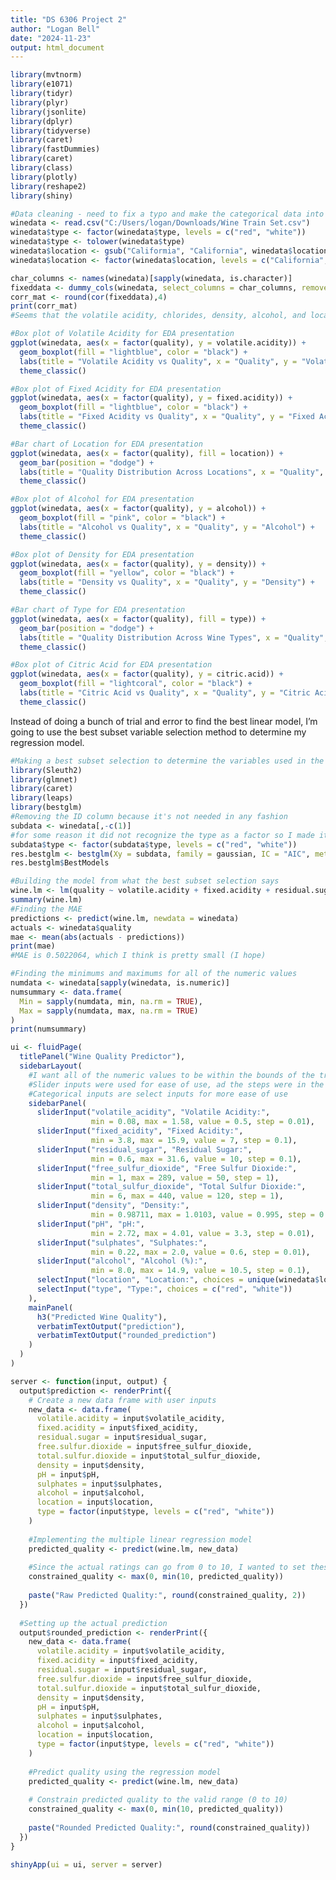 ---
title: "DS 6306 Project 2"
author: "Logan Bell"
date: "2024-11-23"
output: html_document
---

```{r}
library(mvtnorm)
library(e1071)
library(tidyr)
library(plyr)
library(jsonlite)
library(dplyr)
library(tidyverse)
library(caret)
library(fastDummies)
library(caret)
library(class)
library(plotly)
library(reshape2)
library(shiny)
```

```{r}
#Data cleaning - need to fix a typo and make the categorical data into factors
winedata <- read.csv("C:/Users/logan/Downloads/Wine Train Set.csv")
winedata$type <- factor(winedata$type, levels = c("red", "white"))
winedata$type <- tolower(winedata$type)
winedata$location <- gsub("Califormia", "California", winedata$location)
winedata$location <- factor(winedata$location, levels = c("California", "Texas"))
```

```{r}
char_columns <- names(winedata)[sapply(winedata, is.character)]
fixeddata <- dummy_cols(winedata, select_columns = char_columns, remove_first_dummy = TRUE, remove_selected_columns = TRUE)
corr_mat <- round(cor(fixeddata),4)
print(corr_mat)
#Seems that the volatile acidity, chlorides, density, alcohol, and location columns all have some sort of impact on the quality of wine
```
```{r}
#Box plot of Volatile Acidity for EDA presentation
ggplot(winedata, aes(x = factor(quality), y = volatile.acidity)) +
  geom_boxplot(fill = "lightblue", color = "black") +
  labs(title = "Volatile Acidity vs Quality", x = "Quality", y = "Volatile Acidity") +
  theme_classic()
```
```{r}
#Box plot of Fixed Acidity for EDA presentation
ggplot(winedata, aes(x = factor(quality), y = fixed.acidity)) +
  geom_boxplot(fill = "lightblue", color = "black") +
  labs(title = "Fixed Acidity vs Quality", x = "Quality", y = "Fixed Acidity") +
  theme_classic()
```
```{r}
#Bar chart of Location for EDA presentation
ggplot(winedata, aes(x = factor(quality), fill = location)) +
  geom_bar(position = "dodge") +
  labs(title = "Quality Distribution Across Locations", x = "Quality", y = "Count") +
  theme_classic()
```
```{r}
#Box plot of Alcohol for EDA presentation
ggplot(winedata, aes(x = factor(quality), y = alcohol)) +
  geom_boxplot(fill = "pink", color = "black") +
  labs(title = "Alcohol vs Quality", x = "Quality", y = "Alcohol") +
  theme_classic()
```
```{r}
#Box plot of Density for EDA presentation
ggplot(winedata, aes(x = factor(quality), y = density)) +
  geom_boxplot(fill = "yellow", color = "black") +
  labs(title = "Density vs Quality", x = "Quality", y = "Density") +
  theme_classic()
```
```{r}
#Bar chart of Type for EDA presentation
ggplot(winedata, aes(x = factor(quality), fill = type)) +
  geom_bar(position = "dodge") +
  labs(title = "Quality Distribution Across Wine Types", x = "Quality", y = "Count") +
  theme_classic()
```
```{r}
#Box plot of Citric Acid for EDA presentation
ggplot(winedata, aes(x = factor(quality), y = citric.acid)) +
  geom_boxplot(fill = "lightcoral", color = "black") +
  labs(title = "Citric Acid vs Quality", x = "Quality", y = "Citric Acid") +
  theme_classic()
```
Instead of doing a bunch of trial and error to find the best linear model, I'm going to use the best subset variable selection method to determine my regression model.
```{r}
#Making a best subset selection to determine the variables used in the best possible model
library(Sleuth2)
library(glmnet)
library(caret)
library(leaps)
library(bestglm)
#Removing the ID column because it's not needed in any fashion
subdata <- winedata[,-c(1)]
#for some reason it did not recognize the type as a factor so I made it a factor again
subdata$type <- factor(subdata$type, levels = c("red", "white"))
res.bestglm <- bestglm(Xy = subdata, family = gaussian, IC = "AIC", method = "exhaustive")
res.bestglm$BestModels
```

```{r}
#Building the model from what the best subset selection says
wine.lm <- lm(quality ~ volatile.acidity + fixed.acidity + residual.sugar + free.sulfur.dioxide + total.sulfur.dioxide + density + pH + sulphates + alcohol + location + type, data = winedata)
summary(wine.lm)
#Finding the MAE
predictions <- predict(wine.lm, newdata = winedata)
actuals <- winedata$quality
mae <- mean(abs(actuals - predictions))
print(mae)
#MAE is 0.5022064, which I think is pretty small (I hope)
```
```{r}
#Finding the minimums and maximums for all of the numeric values
numdata <- winedata[sapply(winedata, is.numeric)]
numsummary <- data.frame(
  Min = sapply(numdata, min, na.rm = TRUE),
  Max = sapply(numdata, max, na.rm = TRUE)
)
print(numsummary)
```


```{r}
ui <- fluidPage(
  titlePanel("Wine Quality Predictor"),
  sidebarLayout(
    #I want all of the numeric values to be within the bounds of the training data so there is no extrapolation within the ShinyAPP
    #Slider inputs were used for ease of use, ad the steps were in the smallest magnitude of the data
    #Categorical inputs are select inputs for more ease of use
    sidebarPanel(
      sliderInput("volatile_acidity", "Volatile Acidity:", 
                  min = 0.08, max = 1.58, value = 0.5, step = 0.01),
      sliderInput("fixed_acidity", "Fixed Acidity:", 
                  min = 3.8, max = 15.9, value = 7, step = 0.1),
      sliderInput("residual_sugar", "Residual Sugar:", 
                  min = 0.6, max = 31.6, value = 10, step = 0.1),
      sliderInput("free_sulfur_dioxide", "Free Sulfur Dioxide:", 
                  min = 1, max = 289, value = 50, step = 1),
      sliderInput("total_sulfur_dioxide", "Total Sulfur Dioxide:", 
                  min = 6, max = 440, value = 120, step = 1),
      sliderInput("density", "Density:", 
                  min = 0.98711, max = 1.0103, value = 0.995, step = 0.0001),
      sliderInput("pH", "pH:", 
                  min = 2.72, max = 4.01, value = 3.3, step = 0.01),
      sliderInput("sulphates", "Sulphates:", 
                  min = 0.22, max = 2.0, value = 0.6, step = 0.01),
      sliderInput("alcohol", "Alcohol (%):", 
                  min = 8.0, max = 14.9, value = 10.5, step = 0.1),
      selectInput("location", "Location:", choices = unique(winedata$location)),
      selectInput("type", "Type:", choices = c("red", "white"))
    ),
    mainPanel(
      h3("Predicted Wine Quality"),
      verbatimTextOutput("prediction"),
      verbatimTextOutput("rounded_prediction")
    )
  )
)

server <- function(input, output) {
  output$prediction <- renderPrint({
    # Create a new data frame with user inputs
    new_data <- data.frame(
      volatile.acidity = input$volatile_acidity,
      fixed.acidity = input$fixed_acidity,
      residual.sugar = input$residual_sugar,
      free.sulfur.dioxide = input$free_sulfur_dioxide,
      total.sulfur.dioxide = input$total_sulfur_dioxide,
      density = input$density,
      pH = input$pH,
      sulphates = input$sulphates,
      alcohol = input$alcohol,
      location = input$location,
      type = factor(input$type, levels = c("red", "white"))
    )
    
    #Implementing the multiple linear regression model
    predicted_quality <- predict(wine.lm, new_data)
    
    #Since the actual ratings can go from 0 to 10, I wanted to set these bounds as well, even if the data only has qualities from 3 to 9
    constrained_quality <- max(0, min(10, predicted_quality))
    
    paste("Raw Predicted Quality:", round(constrained_quality, 2))
  })
  
  #Setting up the actual prediction
  output$rounded_prediction <- renderPrint({
    new_data <- data.frame(
      volatile.acidity = input$volatile_acidity,
      fixed.acidity = input$fixed_acidity,
      residual.sugar = input$residual_sugar,
      free.sulfur.dioxide = input$free_sulfur_dioxide,
      total.sulfur.dioxide = input$total_sulfur_dioxide,
      density = input$density,
      pH = input$pH,
      sulphates = input$sulphates,
      alcohol = input$alcohol,
      location = input$location,
      type = factor(input$type, levels = c("red", "white"))
    )
    
    #Predict quality using the regression model
    predicted_quality <- predict(wine.lm, new_data)
    
    # Constrain predicted quality to the valid range (0 to 10)
    constrained_quality <- max(0, min(10, predicted_quality))
    
    paste("Rounded Predicted Quality:", round(constrained_quality))
  })
}

shinyApp(ui = ui, server = server)
```


